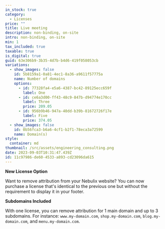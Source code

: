 ```yaml
---
in_stock: true
category:
  - Licenses
price: ""
title: Live meeting
description: non-binding, on-site
intro: non-binding, on-site
min: 1
tax_included: true
taxable: true
is_digital: true
guid: 63e306b9-3b35-4d7b-b4d6-419f058053cb
variations:
  - show_images: false
    id: 5b8159a1-0a81-4ec1-8a36-a9611f57775a
    name: Number of domains
    options:
      - id: 77328fa4-e5a6-4387-bc42-89125ecc659f
        label: One
      - id: ce6a3d00-ff43-48c9-847b-d94774e170cc
        label: Three
        price: 209.05
      - id: 956b9b46-947a-40dd-b39b-81672726f17e
        label: Five
        price: 374.05
  - show_images: false
    id: 0b56fca3-b6a6-4cf1-b2f1-78eca3a72599
    name: Domain(s)
style:
  container: md
thumbnail: /src/assets/engineering_consulting.png
date: 2023-09-03T10:31:47.439Z
id: 11c97986-de60-4533-a893-cd23096da615
---
```


**New License Option**

Want to remove attribution from your Nebulix website? You can now purchase a license that's identical to the previous one but without the requirement to display it in your footer.

**Subdomains Included**

With one license, you can remove attribution for 1 main domain and up to 3 subdomains. For instance: `www.my-domain.com`, `shop.my-domain.com`, `blog.my-domain.com`, and `menu.my-domain.com`.
